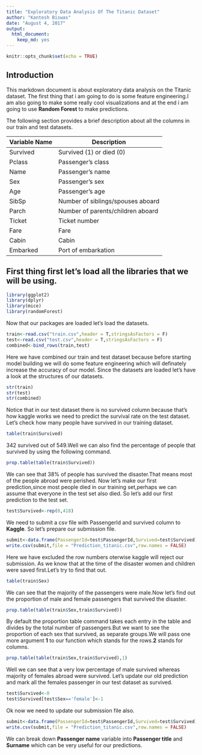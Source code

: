 ```yaml
---
title: "Exploratory Data Analysis Of The Titanic Dataset"
author: "Kantesh Biswas"
date: "August 4, 2017"
output: 
  html_document: 
    keep_md: yes
---
```


```r
knitr::opts_chunk$set(echo = TRUE)
```

## Introduction
This markdown document is about exploratory data analysis on the Titanic dataset.
The first thing that i am going to do is some feature engineering.I am also going to make some really cool visualizations and at the end i am going to use **Random Forest** to make predictions.

The following section provides a brief description about all the columns in our train and test datasets.

Variable Name | Description
--------------|-------------
Survived      | Survived (1) or died (0)
Pclass        | Passenger's class
Name          | Passenger's name
Sex           | Passenger's sex
Age           | Passenger's age
SibSp         | Number of siblings/spouses aboard
Parch         | Number of parents/children aboard
Ticket        | Ticket number
Fare          | Fare
Cabin         | Cabin
Embarked      | Port of embarkation

## First thing first let's load all the libraries that we will be using.

```r
library(ggplot2)
library(dplyr)
library(mice)
library(randomForest)
```

Now that our packages are loaded let's load the datasets.

```r
train<-read.csv("train.csv",header = T,stringsAsFactors = F)
test<-read.csv("test.csv",header = T,stringsAsFactors = F)
combined<-bind_rows(train,test)
```
Here we have combined our train and test dataset because before starting model building we will do some feature engineering which will definately increase the accuracy of our model.
Since the datasets are loaded let's have a look at the structures of our datasets.

```r
str(train)
str(test)
str(combined)
```
Notice that in our test dataset there is no survived column because that's how kaggle works we need to predict the survival rate on the test dataset.
Let's check how many people have survived in our training dataset.
```r
table(train$Survived)
```
342 survived out of 549.Well we can also find the percentage of people that survived by using the following command.
```r
prop.table(table(train$Survived))
```
We can see that 38% of people has survived the disaster.That means most of the people abroad were perished.
Now let's make our first prediction,since most people died in our training set,perhaps we can assume that everyone in the test set also died.
So let's add our first prediction to the test set.
```r
test$Survived<-rep(0,418)
```
We need to submit a csv file with PassengerId and survived column to **Kaggle**.
So let's prepare our submission file.
```r
submit<-data.frame(PassengerId=test$PassengerId,Survived=test$Survived)
write.csv(submit,file = "Prediction_titanic.csv",row.names = FALSE)
```
Here we have excluded the row numbers oterwise kaggle will reject our submission.
As we know that at the time of the disaster women and children were saved first.Let's try to find that out.
```r
table(train$Sex)
```
We can see that the majority of the passengers were male.Now let's find out the proportion of male and female passengers that survived the disaster.
```r
prop.table(table(train$Sex,train$Survived))
```
By default the proportion table command takes each entry in the table and divides by the total number of passengers.But we want to see the proportion of each sex that survived, as separate groups.We will pass one more argument **1** to our function which stands for the rows.**2** stands for columns.
```r
prop.table(table(train$Sex,train$Survived),1)
```
Well we can see that a very low percentage of male survived whereas majority of females abroad were survived.
Let's update our old prediction and mark all the females passenger in our test dataset as survived.
```r
test$Survived<-0
test$Survived[test$Sex=='female']<-1
```
Ok now we need to update our submission file also.
```r
submit<-data.frame(PassengerId=test$PassengerId,Survived=test$Survived)
write.csv(submit,file = "Prediction_titanic.csv",row.names = FALSE)
```



We can break down  **Passenger name** variable into **Passenger title** and **Surname** which can be very useful for our predictions.

```r

```






